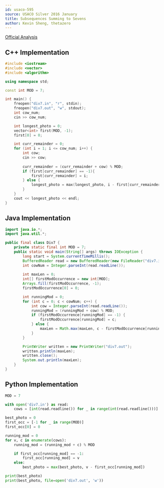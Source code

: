 ```yaml
---
id: usaco-595
source: USACO Silver 2016 January
title: Subsequences Summing to Sevens
author: Kevin Sheng, thetazero
---
```


[Official Analysis](http://www.usaco.org/current/data/sol_div7_silver_jan16.html)

<LanguageSection>

<CPPSection>

## C++ Implementation

```cpp
#include <iostream>
#include <vector>
#include <algorithm>

using namespace std;

const int MOD = 7;

int main() {
	freopen("div7.in", "r", stdin);
	freopen("div7.out", "w", stdout);
	int cow_num;
	cin >> cow_num;

	int longest_photo = 0;
	vector<int> first(MOD, -1);
	first[0] = 0;

    int curr_remainder = 0;
	for (int i = 1; i <= cow_num; i++) {
		int cow;
		cin >> cow;
		
        curr_remainder = (curr_remainder + cow) % MOD;
		if (first[curr_remainder] == -1){
			first[curr_remainder] = i;
		} else {
			longest_photo = max(longest_photo, i - first[curr_remainder]);
		}
	}
	cout << longest_photo << endl;
}
```

</CPPSection>

<JavaSection>

## Java Implementation

```java
import java.io.*;
import java.util.*;

public final class Div7 {
    private static final int MOD = 7;
    public static void main(String[] args) throws IOException {
        long start = System.currentTimeMillis();
        BufferedReader read = new BufferedReader(new FileReader("div7.in"));
        int cowNum = Integer.parseInt(read.readLine());
        
		int maxLen = 0;
		int[] firstModOccurrence = new int[MOD];
        Arrays.fill(firstModOccurrence, -1);
        firstModOccurrence[0] = 0;

        int runningMod = 0;
		for (int c = 0; c < cowNum; c++) {
            int cow = Integer.parseInt(read.readLine());
            runningMod = (runningMod + cow) % MOD;
            if (firstModOccurrence[runningMod] == -1) {
                firstModOccurrence[runningMod] = c;
            } else {
                maxLen = Math.max(maxLen, c - firstModOccurrence[runningMod]);
            }
        }

        PrintWriter written = new PrintWriter("div7.out");
        written.println(maxLen);
        written.close();
        System.out.println(maxLen);
    }
}
```

</JavaSection>

<PySection>

## Python Implementation

```py
MOD = 7

with open('div7.in') as read:
    cows = [int(read.readline()) for _ in range(int(read.readline()))]

best_photo = 0
first_occ = [-1 for _ in range(MOD)]
first_occ[0] = 0

running_mod = 0
for v, c in enumerate(cows):
    running_mod = (running_mod + c) % MOD

    if first_occ[running_mod] == -1:
        first_occ[running_mod] = v
    else:
        best_photo = max(best_photo, v - first_occ[running_mod])

print(best_photo)
print(best_photo, file=open('div7.out', 'w'))
```

</PySection>

</LanguageSection>
